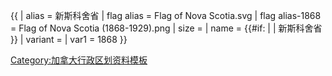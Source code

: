 {{ {{{1<noinclude>|country showdata</noinclude>}}}
| alias = 新斯科舍省
| flag alias = Flag of Nova Scotia.svg
| flag alias-1868 = Flag of Nova Scotia (1868-1929).png
| size = {{{size|}}}
| name = {{#if: {{{name|}}} | {{{name|}}} | 新斯科舍省 }}
| variant = {{{variant|}}}
<noinclude>
| var1 = 1868
</noinclude>
}}<noinclude>
[[Category:加拿大行政区划资料模板]]
</noinclude>